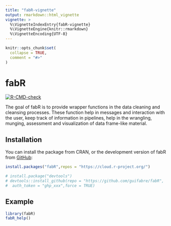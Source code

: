 ```yaml
---
title: "fabR-vignette"
output: rmarkdown::html_vignette
vignette: >
  %\VignetteIndexEntry{fabR-vignette}
  %\VignetteEngine{knitr::rmarkdown}
  %\VignetteEncoding{UTF-8}
---
```


```r
knitr::opts_chunk$set(
  collapse = TRUE,
  comment = "#>"
)
```

# fabR

<!-- badges: start -->
  [![R-CMD-check](https://github.com/GuiFabre/fabR/actions/workflows/R-CMD-check.yaml/badge.svg)](https://github.com/GuiFabre/fabR/actions/workflows/R-CMD-check.yaml)
<!-- badges: end -->

The goal of fabR is to provide wrapper functions in the data cleaning and 
cleansing processes. These function help in messages and interaction with the 
user, keep track of information in pipelines, help in the wrangling, munging, assessment and visualization 
of data frame-like material.

## Installation

You can install the package from CRAN, or the development version of fabR from
[GitHub](https://github.com/):

``` r
install.packages("fabR",repos = "https://cloud.r-project.org/")

# install.package("devtools")
# devtools::install_github(repo = "https://github.com/guifabre/fabR", 
#  auth_token = "ghp_xxx",force = TRUE)

```

## Example

```r
library(fabR)
fabR_help()
```
